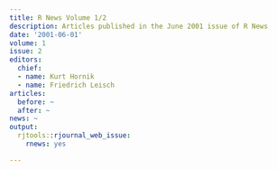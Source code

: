 ```yaml
---
title: R News Volume 1/2
description: Articles published in the June 2001 issue of R News
date: '2001-06-01'
volume: 1
issue: 2
editors:
  chief:
  - name: Kurt Hornik
  - name: Friedrich Leisch
articles:
  before: ~
  after: ~
news: ~
output:
  rjtools::rjournal_web_issue:
    rnews: yes

---
```

